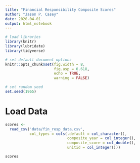 ```yaml
---
title: "Financial Responsibility Composite Scores"
author: "Jason P. Casey"
date: 2020-04-01
output: html_notebook
---
```


```r
# load libraries
library(knitr)
library(lubridate)
library(tidyverse)

# set default document options
knitr::opts_chunk$set(fig.width = 8,
                      fig.asp = 0.618,
                      echo = TRUE,
                      warning = FALSE)

# set random seed
set.seed(1965)
```

# Load Data

```r
scores <-
  read_csv('data/fin_resp_data.csv',
           col_types = cols(.default = col_character(),
                            composite_year = col_integer(),
                            composite_score = col_double(),
                            unitid = col_integer()))

scores
```

